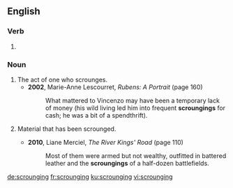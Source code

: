 ==English==

===Verb===
{{head|en|present participle}}

# {{present participle of|scrounge|lang=en|nocat=1}}

===Noun===
{{en-noun}}

# The act of one who scrounges.
#* '''2002''', Marie-Anne Lescourret, ''Rubens: A Portrait'' (page 160)
#*: What mattered to Vincenzo may have been a temporary lack of money (his wild living led him into frequent '''scroungings''' for cash; he was a bit of a spendthrift).
# {{context|in the plural|lang=en}} Material that has been scrounged.
#* '''2010''', Liane Merciel, ''The River Kings' Road'' (page 110)
#*: Most of them were armed but not wealthy, outfitted in battered leather and the '''scroungings''' of a half-dozen battlefields.

[[de:scrounging]]
[[fr:scrounging]]
[[ku:scrounging]]
[[vi:scrounging]]